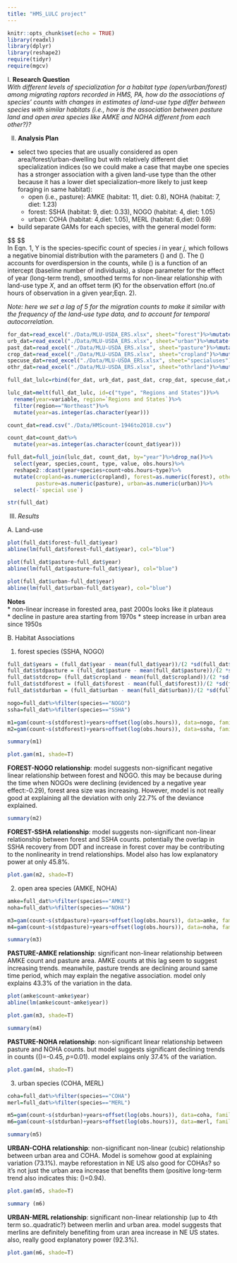 ```yaml
---
title: "HMS_LULC project"
---
```

```r
knitr::opts_chunk$set(echo = TRUE)
library(readxl)
library(dplyr)
library(reshape2)
require(tidyr)
require(mgcv)
```

I. **Research Question**  
*With different levels of specialization for a habitat type (open/urban/forest) among migrating raptors recorded in HMS, PA, how do the associations of species' counts with changes in estimates of land-use type differ between species with similar habitats (i.e., how is the association between pasture land and open area species like AMKE and NOHA different from each other?)?*  

II. **Analysis Plan**  
* select two species that are usually considered as open area/forest/urban-dwelling but with relatively different diet specialization indices (so we could make a case that maybe one species has a stronger association with a given land-use type than the other because it has a lower diet specialization--more likely to just keep foraging in same habitat):  
  * open (i.e., pasture): AMKE (habitat: 11, diet: 0.8), NOHA (habitat: 7, diet: 1.23)  
  * forest: SSHA (habitat: 9, diet: 0.33), NOGO (habitat: 4, diet: 1.05)  
  * urban: COHA (habitat: 4,diet: 1.05), MERL (habitat: 6,diet: 0.69)  
  
* build separate GAMs for each species, with the general model form:  

$$ 
 \begin{align*}
 
 Y_{ij} \sim NB \ (\mu_{ij}, \ \sigma_{ij}) \qquad \text{(Eqn.1)} \\
\mu_{ij} = \alpha + (\beta_{1}*year)+ (f_1(\beta_2*X)) + K \qquad \text { (Eqn. 2)}

\end{align*}
$$  
In Eqn. 1, Y is the species-specific count of species *i* in year *j*, which follows a negative binomial distribution with the parameters \(\mu\) and \(\sigma\). The \(\sigma\) accounts for overdispersion in the counts, while \(\mu\) is a function of an intercept (baseline number of individuals), a slope parameter for the effect of year (long-term trend), smoothed terms for non-linear relationship with land-use type *X*, and an offset term (*K*) for the observation effort (no.of hours of observation in a given year;Eqn. 2).  

*Note: here we set a lag of 5 for the migration counts to make it similar with the frequency of the land-use type data, and to account for temporal autocorrelation.* 

```r
for_dat=read_excel("./Data/MLU-USDA_ERS.xlsx", sheet="forest")%>%mutate(type="forest")
urb_dat=read_excel("./Data/MLU-USDA_ERS.xlsx", sheet="urban")%>%mutate(type="urban")
past_dat=read_excel("./Data/MLU-USDA_ERS.xlsx", sheet="pasture")%>%mutate(type="pasture")
crop_dat=read_excel("./Data/MLU-USDA_ERS.xlsx", sheet="cropland")%>%mutate(type="cropland")
specuse_dat=read_excel("./Data/MLU-USDA_ERS.xlsx", sheet="specialuses")%>%mutate(type="special use")
othr_dat=read_excel("./Data/MLU-USDA_ERS.xlsx", sheet="othrland")%>%mutate(type="other")

full_dat_lulc=rbind(for_dat, urb_dat, past_dat, crop_dat, specuse_dat,othr_dat)

lulc_dat=melt(full_dat_lulc, id=c("type", "Regions and States"))%>%
  rename(year=variable, region=`Regions and States`)%>%
  filter(region=="Northeast")%>%
  mutate(year=as.integer(as.character(year)))

count_dat=read.csv("./Data/HMScount-1946to2018.csv")

count_dat=count_dat%>%
  mutate(year=as.integer(as.character(count_dat$year)))

full_dat=full_join(lulc_dat, count_dat, by="year")%>%drop_na()%>%
  select(year, species,count, type, value, obs.hours)%>%
  reshape2::dcast(year+species+count+obs.hours~type)%>%
  mutate(cropland=as.numeric(cropland), forest=as.numeric(forest), other=as.numeric(other),
         pasture=as.numeric(pasture), urban=as.numeric(urban))%>%
  select(-`special use`)
```

```r
str(full_dat)
```

III. *Results*  

A. Land-use  
```r
plot(full_dat$forest~full_dat$year)
abline(lm(full_dat$forest~full_dat$year), col="blue")
```  

```r
plot(full_dat$pasture~full_dat$year)
abline(lm(full_dat$pasture~full_dat$year), col="blue")
```  

```r
plot(full_dat$urban~full_dat$year)
abline(lm(full_dat$urban~full_dat$year), col="blue")
```  

**Notes**  
* non-linear increase in forested area, past 2000s looks like it plateaus  
* decline in pasture area starting from 1970s
* steep increase in urban area since 1950s  

B. Habitat Associations  

1. forest species (SSHA, NOGO)  
```r

full_dat$years = (full_dat$year - mean(full_dat$year))/(2 *sd(full_dat$year))
full_dat$stdpasture = (full_dat$pasture - mean(full_dat$pasture))/(2 *sd(full_dat$pasture))
full_dat$stdcrop= (full_dat$cropland - mean(full_dat$cropland))/(2 *sd(full_dat$cropland))
full_dat$stdforest = (full_dat$forest - mean(full_dat$forest))/(2 *sd(full_dat$forest))
full_dat$stdurban = (full_dat$urban - mean(full_dat$urban))/(2 *sd(full_dat$urban))

nogo=full_dat%>%filter(species=="NOGO")
ssha=full_dat%>%filter(species=="SSHA")
```  

```r

m1=gam(count~s(stdforest)+years+offset(log(obs.hours)), data=nogo, family =nb(theta = NULL, link = "log"))
m2=gam(count~s(stdforest)+years+offset(log(obs.hours)), data=ssha, family =nb(theta = NULL, link = "log"))
```

```r
summary(m1)
```  
```r

plot.gam(m1, shade=T)

```  

**FOREST-NOGO relationship**: model suggests non-significant negative linear relationship between forest and NOGO. this may be because during the time when NOGOs were declining (evidenced by a negative year effect:-0.29), forest area size was increasing. However, model is not really good at explaining all the deviation with only 22.7% of the deviance explained.  

```r
summary(m2)
```  
**FOREST-SSHA relationship**: model suggests non-significant non-linear relationship between forest and SSHA counts. potentially the overlap in SSHA recovery from DDT and increase in forest cover may be contributing to the nonlinearity in trend relationships. Model also has low explanatory power at only 45.8%.  

```r

plot.gam(m2, shade=T)

```

2. open area species (AMKE, NOHA)  

```r
amke=full_dat%>%filter(species=="AMKE")
noha=full_dat%>%filter(species=="NOHA")
```  

```r

m3=gam(count~s(stdpasture)+years+offset(log(obs.hours)), data=amke, family =nb(theta = NULL, link = "log"))
m4=gam(count~s(stdpasture)+years+offset(log(obs.hours)), data=noha, family =nb(theta = NULL, link = "log"))
```  

```r
summary(m3)
```  
**PASTURE-AMKE relationship**: significant non-linear relationship between AMKE count and pasture area. AMKE counts at this lag seem to suggest increasing trends. meanwhile, pasture trends are declining around same time period, which may explain the negative association. model only explains 43.3% of the variation in the data. 

```r
plot(amke$count~amke$year)
abline(lm(amke$count~amke$year))
```

```r

plot.gam(m3, shade=T)

```

```r
summary(m4)
```   
**PASTURE-NOHA relationship**: non-significant linear relationship between pasture and NOHA counts. but model suggests significant declining trends in counts (\(\beta\)=-0.45, *p*=0.01). model explains only 37.4% of the variation.  

```r

plot.gam(m4, shade=T)

```  

3. urban species (COHA, MERL)

```r

coha=full_dat%>%filter(species=="COHA")
merl=full_dat%>%filter(species=="MERL")

```  

```r

m5=gam(count~s(stdurban)+years+offset(log(obs.hours)), data=coha, family =nb(theta = NULL, link = "log"))
m6=gam(count~s(stdurban)+years+offset(log(obs.hours)), data=merl, family =nb(theta = NULL, link = "log"))
```  

```r

summary(m5)
```  
**URBAN-COHA relationship**: non-significant non-linear (cubic) relationship between urban area and COHA. Model is somehow good at explaining variation (73.1%). maybe reforestation in NE US also good for COHAs? so it's not just the urban area increase that benefits them (positive long-term trend also indicates this: \(\beta\)=0.94).  

```r
plot.gam(m5, shade=T)

```

```r
summary (m6)
```  

**URBAN-MERL relationship**: significant non-linear relationship (up to 4th term so..quadratic?) between merlin and urban area. model suggests that merlins are definitely benefiting from uran area increase in NE US states. also, really good explanatory power (92.3%).  

```r
plot.gam(m6, shade=T)

```